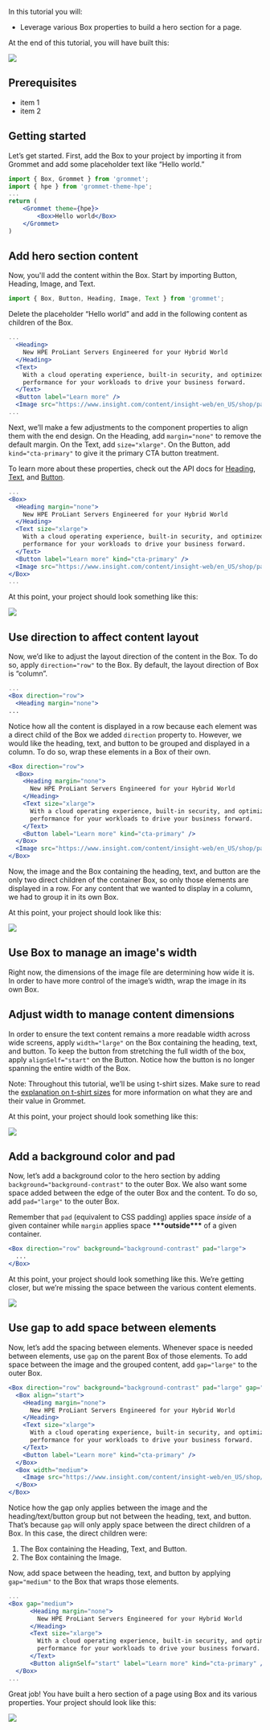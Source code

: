 
In this tutorial you will:

- Leverage various Box properties to build a hero section for a page.

At the end of this tutorial, you will have built this:

<Box width="large">
  <Image src="/box-model-final.png" />
</Box>

## Prerequisites

- item 1
- item 2

## Getting started

Let’s get started. First, add the Box to your project by importing it from Grommet and add some placeholder text like “Hello world.”

```jsx
import { Box, Grommet } from 'grommet';
import { hpe } from 'grommet-theme-hpe';
...
return (
    <Grommet theme={hpe}>
	    <Box>Hello world</Box>
    </Grommet>
)
```

## Add hero section content

Now, you'll add the content within the Box. Start by importing Button, Heading, Image, and Text.

```jsx
import { Box, Button, Heading, Image, Text } from 'grommet';
```

Delete the placeholder “Hello world” and add in the following content as children of the Box.

```jsx
...
  <Heading>
    New HPE ProLiant Servers Engineered for your Hybrid World
  </Heading>
  <Text>
    With a cloud operating experience, built-in security, and optimized
    performance for your workloads to drive your business forward.
  </Text>
  <Button label="Learn more" />
  <Image src="https://www.insight.com/content/insight-web/en_US/shop/partner/hewlett-packard-enterprise/product-portfolio/servers/jcr%3Acontent/top-inner-full-width/column_layout/-column-1/image_0.img.jpg/1566699651505.jpg" />
...
```

Next, we’ll make a few adjustments to the component properties to align them with the end design. On the Heading, add `margin="none"` to remove the default margin. On the Text, add `size="xlarge"`. On the Button, add `kind="cta-primary"` to give it the primary CTA button treatment.

To learn more about these properties, check out the API docs for [Heading](https://v2.grommet.io/heading), [Text](https://v2.grommet.io/text), and [Button](https://v2.grommet.io/button).

```jsx
...
<Box>
  <Heading margin="none">
    New HPE ProLiant Servers Engineered for your Hybrid World
  </Heading>
  <Text size="xlarge">
    With a cloud operating experience, built-in security, and optimized
    performance for your workloads to drive your business forward.
  </Text>
  <Button label="Learn more" kind="cta-primary" />
  <Image src="https://www.insight.com/content/insight-web/en_US/shop/partner/hewlett-packard-enterprise/product-portfolio/servers/jcr%3Acontent/top-inner-full-width/column_layout/-column-1/image_0.img.jpg/1566699651505.jpg" />
</Box>
...
```

At this point, your project should look something like this:

<Box width="large">
  <Image src="/step-1.png" />
</Box>

## Use direction to affect content layout

Now, we’d like to adjust the layout direction of the content in the Box. To do so, apply `direction="row"` to the Box. By default, the layout direction of Box is “column”.

```jsx
...
<Box direction="row">
  <Heading margin="none">
...
```

Notice how all the content is displayed in a row because each element was a direct child of the Box we added `direction` property to. However, we would like the heading, text, and button to be grouped and displayed in a column. To do so, wrap these elements in a Box of their own.

```jsx
<Box direction="row">
  <Box>
    <Heading margin="none">
      New HPE ProLiant Servers Engineered for your Hybrid World
    </Heading>
    <Text size="xlarge">
      With a cloud operating experience, built-in security, and optimized
      performance for your workloads to drive your business forward.
    </Text>
    <Button label="Learn more" kind="cta-primary" />
  </Box>
  <Image src="https://www.insight.com/content/insight-web/en_US/shop/partner/hewlett-packard-enterprise/product-portfolio/servers/jcr%3Acontent/top-inner-full-width/column_layout/-column-1/image_0.img.jpg/1566699651505.jpg" />
</Box>
```

Now, the image and the Box containing the heading, text, and button are the only two direct children of the container Box, so only those elements are displayed in a row. For any content that we wanted to display in a column, we had to group it in its own Box.

At this point, your project should look like this:

<Box width="large">
  <Image src="/step-2.png" />
</Box>

## Use Box to manage an image's width

Right now, the dimensions of the image file are determining how wide it is. In order to have more control of the image’s width, wrap the image in its own Box.

## Adjust width to manage content dimensions

In order to ensure the text content remains a more readable width across wide screens, apply `width="large"` on the Box containing the heading, text, and button. To keep the button from stretching the full width of the box, apply `alignSelf="start"` on the Button. Notice how the button is no longer spanning the entire width of the Box.

Note: Throughout this tutorial, we’ll be using t-shirt sizes. Make sure to read the [explanation on t-shirt sizes](https://design-system.hpe.design/foundation/tshirt-sizing?q=tsh) for more information on what they are and their value in Grommet.

At this point, your project should look something like this:

<Box width="large">
  <Image src="/step-3.png" />
</Box>

## Add a background color and pad

Now, let’s add a background color to the hero section by adding `background="background-contrast"` to the outer Box. We also want some space added between the edge of the outer Box and the content. To do so, add `pad="large"` to the outer Box.

Remember that `pad` (equivalent to CSS padding) applies space _inside_ of a given container while `margin` applies space **\*\*\***outside**\*\*\*** of a given container.

```jsx
<Box direction="row" background="background-contrast" pad="large">
  ...
</Box>
```

At this point, your project should look something like this. We’re getting closer, but we’re missing the space between the various content elements.

<Box width="large">
  <Image src="/step-3.png" />
</Box>

## Use gap to add space between elements

Now, let’s add the spacing between elements. Whenever space is needed between elements, use `gap` on the parent Box of those elements. To add space between the image and the grouped content, add `gap="large"` to the outer Box.

```jsx
<Box direction="row" background="background-contrast" pad="large" gap="large">
  <Box align="start">
    <Heading margin="none">
      New HPE ProLiant Servers Engineered for your Hybrid World
    </Heading>
    <Text size="xlarge">
      With a cloud operating experience, built-in security, and optimized
      performance for your workloads to drive your business forward.
    </Text>
    <Button label="Learn more" kind="cta-primary" />
  </Box>
  <Box width="medium">
    <Image src="https://www.insight.com/content/insight-web/en_US/shop/partner/hewlett-packard-enterprise/product-portfolio/servers/jcr%3Acontent/top-inner-full-width/column_layout/-column-1/image_0.img.jpg/1566699651505.jpg" />
  </Box>
</Box>
```

Notice how the gap only applies between the image and the heading/text/button group but not between the heading, text, and button. That’s because `gap` will only apply space between the direct children of a Box. In this case, the direct children were:

1. The Box containing the Heading, Text, and Button.
2. The Box containing the Image.

Now, add space between the heading, text, and button by applying `gap="medium"` to the Box that wraps those elements.

```jsx
...
<Box gap="medium">
	  <Heading margin="none">
	    New HPE ProLiant Servers Engineered for your Hybrid World
	  </Heading>
	  <Text size="xlarge">
	    With a cloud operating experience, built-in security, and optimized
	    performance for your workloads to drive your business forward.
	  </Text>
	  <Button alignSelf="start" label="Learn more" kind="cta-primary" />
  </Box>
...
```

Great job! You have built a hero section of a page using Box and its various properties. Your project should look like this:

<Box width="large">
  <Image src="/box-model-final.png" />
</Box>
